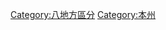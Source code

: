 {{日本地理區劃}}
{{Commons category|Chūgoku region}}
{{Catmore}}

[[Category:八地方區分|Category:八地方區分]]
[[Category:本州|Category:本州]]